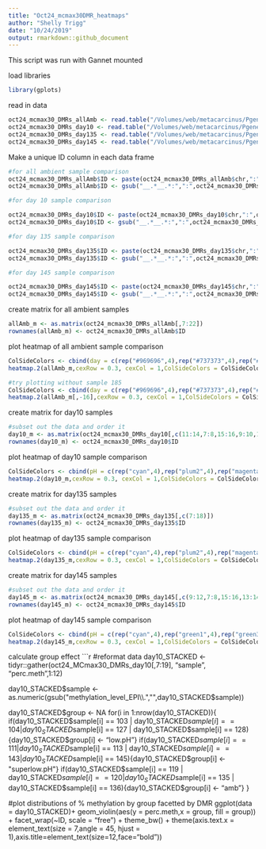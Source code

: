 ```yaml
---
title: "Oct24_mcmax30DMR_heatmaps"
author: "Shelly Trigg"
date: "10/24/2019"
output: rmarkdown::github_document
---
```


This script was run with Gannet mounted


load libraries
```r
library(gplots)

```

read in data
```r
oct24_mcmax30_DMRs_allAmb <- read.table("/Volumes/web/metacarcinus/Pgenerosa/analyses/20191024/amb_AllTimes_DMR250bp_MCmax30_cov5x_rms_results_filtered.tsv", header = TRUE, sep = "\t")
oct24_mcmax30_DMRs_day10 <- read.table("/Volumes/web/metacarcinus/Pgenerosa/analyses/20191024/day10_AllpH_DMR250bp_MCmax30_cov5x_rms_results_filtered.tsv", header = TRUE, sep = "\t")
oct24_mcmax30_DMRs_day135 <- read.table("/Volumes/web/metacarcinus/Pgenerosa/analyses/20191024/day135_AllpH_DMR250bp_MCmax30_cov5x_rms_results_filtered.tsv", header = TRUE, sep = "\t")
oct24_mcmax30_DMRs_day145 <- read.table("/Volumes/web/metacarcinus/Pgenerosa/analyses/20191024/day145_AllpH_DMR250bp_MCmax30_cov5x_rms_results_filtered.tsv", header = TRUE, sep = "\t")

```



Make a unique ID column in each data frame
```r
#for all ambient sample comparison
oct24_mcmax30_DMRs_allAmb$ID <- paste(oct24_mcmax30_DMRs_allAmb$chr,":",oct24_mcmax30_DMRs_allAmb$start,"-",oct24_mcmax30_DMRs_allAmb$end, sep = "")
oct24_mcmax30_DMRs_allAmb$ID <- gsub("__.*__.*:",":",oct24_mcmax30_DMRs_allAmb$ID)

#for day 10 sample comparison

oct24_mcmax30_DMRs_day10$ID <- paste(oct24_mcmax30_DMRs_day10$chr,":",oct24_mcmax30_DMRs_day10$start,"-",oct24_mcmax30_DMRs_day10$end, sep = "")
oct24_mcmax30_DMRs_day10$ID <- gsub("__.*__.*:",":",oct24_mcmax30_DMRs_day10$ID)

#for day 135 sample comparison

oct24_mcmax30_DMRs_day135$ID <- paste(oct24_mcmax30_DMRs_day135$chr,":",oct24_mcmax30_DMRs_day135$start,"-",oct24_mcmax30_DMRs_day135$end, sep = "")
oct24_mcmax30_DMRs_day135$ID <- gsub("__.*__.*:",":",oct24_mcmax30_DMRs_day135$ID)

#for day 145 sample comparison

oct24_mcmax30_DMRs_day145$ID <- paste(oct24_mcmax30_DMRs_day145$chr,":",oct24_mcmax30_DMRs_day145$start,"-",oct24_mcmax30_DMRs_day145$end, sep = "")
oct24_mcmax30_DMRs_day145$ID <- gsub("__.*__.*:",":",oct24_mcmax30_DMRs_day145$ID)


```

create matrix for all ambient samples
```r
allAmb_m <- as.matrix(oct24_mcmax30_DMRs_allAmb[,7:22])
rownames(allAmb_m) <- oct24_mcmax30_DMRs_allAmb$ID
```

plot heatmap of all ambient sample comparison
```r
ColSideColors <- cbind(day = c(rep("#969696",4),rep("#737373",4),rep("#525252",4),rep("#252525",4)))
heatmap.2(allAmb_m,cexRow = 0.3, cexCol = 1,ColSideColors = ColSideColors, Colv=NA, col = bluered, na.color = "black", density.info = "none", trace = "none", scale = "row")

#try plotting without sample 185
ColSideColors <- cbind(day = c(rep("#969696",4),rep("#737373",4),rep("#525252",4),rep("#252525",3)))
heatmap.2(allAmb_m[,-16],cexRow = 0.3, cexCol = 1,ColSideColors = ColSideColors, Colv=NA, col = bluered, na.color = "black", density.info = "none", trace = "none", scale = "row")

```

create matrix for day10 samples
```r
#subset out the data and order it
day10_m <- as.matrix(oct24_mcmax30_DMRs_day10[,c(11:14,7:8,15:16,9:10,17:18)])
rownames(day10_m) <- oct24_mcmax30_DMRs_day10$ID
```

plot heatmap of day10 sample comparison
```r
ColSideColors <- cbind(pH = c(rep("cyan",4),rep("plum2",4),rep("magenta",4)))
heatmap.2(day10_m,cexRow = 0.3, cexCol = 1,ColSideColors = ColSideColors, Colv=NA, col = bluered, na.color = "black", density.info = "none", trace = "none", scale = "row")
```

create matrix for day135 samples
```r
#subset out the data and order it
day135_m <- as.matrix(oct24_mcmax30_DMRs_day135[,c(7:18)])
rownames(day135_m) <- oct24_mcmax30_DMRs_day135$ID
```

plot heatmap of day135 sample comparison
```r
ColSideColors <- cbind(pH = c(rep("cyan",4),rep("plum2",4),rep("magenta",4)))
heatmap.2(day135_m,cexRow = 0.3, cexCol = 1,ColSideColors = ColSideColors, Colv=NA, col = bluered, na.color = "black", density.info = "none", trace = "none", scale = "row")
```


create matrix for day145 samples
```r
#subset out the data and order it
day145_m <- as.matrix(oct24_mcmax30_DMRs_day145[,c(9:12,7:8,15:16,13:14,17:18,19:20,27:28,21:22,29:30,23:26)])
rownames(day145_m) <- oct24_mcmax30_DMRs_day145$ID
```

plot heatmap of day145 sample comparison
```r
ColSideColors <- cbind(pH = c(rep("cyan",4),rep("green1",4),rep("green3",4),rep("mediumpurple1",4),rep("plum2",4),rep("magenta",4)))
heatmap.2(day145_m,cexRow = 0.3, cexCol = 1,ColSideColors = ColSideColors, Colv=NA, col = bluered, na.color = "black", density.info = "none", trace = "none", scale = "row")
```

calculate group effect
```r
#reformat data
day10_STACKED <- tidyr::gather(oct24_MCmax30_DMRs_day10[,7:19], "sample", "perc.meth",1:12)

day10_STACKED$sample <- as.numeric(gsub("methylation_level_EPI\\.","",day10_STACKED$sample))

day10_STACKED$group <- NA
for(i in 1:nrow(day10_STACKED)){
  if(day10_STACKED$sample[i] == 103 | day10_STACKED$sample[i] == 104 | day10_STACKED$sample[i] == 127 | day10_STACKED$sample[i] == 128){day10_STACKED$group[i] <- "low.pH"}
  if(day10_STACKED$sample[i] == 111 | day10_STACKED$sample[i] == 113 | day10_STACKED$sample[i] == 143 | day10_STACKED$sample[i] == 145){day10_STACKED$group[i] <- "superlow.pH"}
  if(day10_STACKED$sample[i] == 119 | day10_STACKED$sample[i] == 120 | day10_STACKED$sample[i] == 135 | day10_STACKED$sample[i] == 136){day10_STACKED$group[i] <- "amb"}
}


#plot distributions of % methylation by group facetted by DMR
ggplot(data = day10_STACKED)+ geom_violin(aes(y = perc.meth,x = group, fill = group)) + facet_wrap(~ID, scale = "free") + theme_bw() + theme(axis.text.x = element_text(size = 7,angle = 45, hjust = 1),axis.title=element_text(size=12,face="bold"))
